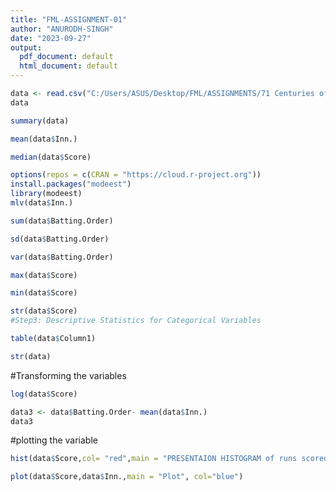 ---
title: "FML-ASSIGNMENT-01"
author: "ANURODH-SINGH"
date: "2023-09-27"
output:
  pdf_document: default
  html_document: default
---

```{r}
data <- read.csv("C:/Users/ASUS/Desktop/FML/ASSIGNMENTS/71 Centuries of Virat Kohli.csv")
data
```

```{r}
summary(data)
```
```{r}
mean(data$Inn.)
```
```{r}
median(data$Score)
```
```{r}
options(repos = c(CRAN = "https://cloud.r-project.org"))
install.packages("modeest")
library(modeest)
mlv(data$Inn.)
```
```{r}
sum(data$Batting.Order)
```
```{r}
sd(data$Batting.Order)

```
```{r}
var(data$Batting.Order)
```
```{r}
max(data$Score)
```
```{r}
min(data$Score)
```
```{r}
str(data$Score)
#Step3: Descriptive Statistics for Categorical Variables

```
```{r}
table(data$Column1)
```
```{r}
str(data)
```
#Transforming the variables

```{r}
log(data$Score)
```
```{r}
data3 <- data$Batting.Order- mean(data$Inn.)
data3
```
#plotting the variable
```{r}
hist(data$Score,col= "red",main = "PRESENTAION HISTOGRAM of runs scored")
```
```{r}
plot(data$Score,data$Inn.,main = "Plot", col="blue")
```

